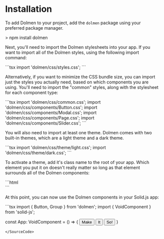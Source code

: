 
# Installation

To add Dolmen to your project, add the `dolmen` package using your preferred package manager.

<ShellExample>
&gt; npm install dolmen
</ShellExample>

Next, you'll need to import the Dolmen stylesheets into your app. If you want to import all
of the Dolmen styles, using the following import command:

<SourceCode>
```tsx
import 'dolmen/css/styles.css';
```
</SourceCode>

Alternatively, if you want to minimize the CSS bundle size, you can import just the styles you
actually need, based on which components you are using. You'll need to import the "common" styles,
along with the stylesheet for each component type:

<SourceCode>
```tsx
import 'dolmen/css/common.css';
import 'dolmen/css/components/Button.css';
import 'dolmen/css/components/Modal.css';
import 'dolmen/css/components/Page.css';
import 'dolmen/css/components/Slider.css';
```
</SourceCode>

You will also need to import at least one theme. Dolmen comes with two built-in themes,
which are a light theme and a dark theme.

<SourceCode>
```tsx
import 'dolmen/css/theme/light.css';
import 'dolmen/css/theme/dark.css';
```
</SourceCode>

To activate a theme, add it's class name to the root of your app. Which element you put it
on doesn't really matter so long as that element surrounds all of the Dolmen components:

<SourceCode>
```html
<html>
  <head></head>
  <body class="dm-theme-light">
    <div id="main" />
  </body>
</html>
```
</SourceCode>

At this point, you can now use the Dolmen components in your Solid.js app:

<SourceCode>
```tsx
import { Button, Group } from 'dolmen';
import { VoidComponent } from 'solid-js';

const App: VoidComponent = () => {
  <Group gap="xl">
    <Button>Make</Button>
    <Button>It</Button>
    <Button>So!</Button>
  </Group>
}
```
</SourceCode>
